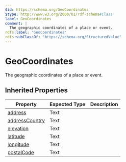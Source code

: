 ```yaml
---
$id: https://schema.org/GeoCoordinates
$type: http://www.w3.org/2000/01/rdf-schema#Class
label: GeoCoordinates
comment: |
  The geographic coordinates of a place or event.
rdfs:label: "GeoCoordinates"
rdfs:subClassOf: "https://schema.org/StructuredValue"
---
```


# GeoCoordinates

The geographic coordinates of a place or event.

## Inherited Properties

| Property | Expected Type | Description |
| --- | --- | --- |
| [address](https://schema.org/address) | Text |  |
| [addressCountry](https://schema.org/addressCountry) | Text |  |
| [elevation](https://schema.org/elevation) | Text |  |
| [latitude](https://schema.org/latitude) | Text |  |
| [longitude](https://schema.org/longitude) | Text |  |
| [postalCode](https://schema.org/postalCode) | Text |  |
